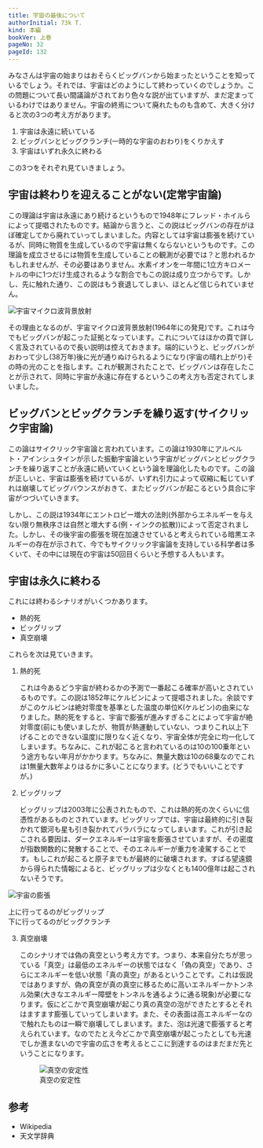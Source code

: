 ```yaml
---
title: 宇宙の最後について
authorInitial: 73k T.
kind: 本編
bookVer: 上巻
pageNo: 32
pageId: 132
---
```


みなさんは宇宙の始まりはおそらくビッグバンから始まったということを知っているでしょう。それでは、宇宙はどのようにして終わっていくのでしょうか。この問題について長い間議論がされており色々な説が出ていますが、まだ定まっているわけではありません。宇宙の終焉について廃れたものも含めて、大きく分けると次の3つの考え方があります。

1. 宇宙は永遠に続いている
2. ビッグバンとビッグクランチ(一時的な宇宙のおわり)をくりかえす
3. 宇宙はいずれ永久に終わる

この3つをそれぞれ見ていきましょう。

## 宇宙は終わりを迎えることがない(定常宇宙論)
この理論は宇宙は永遠にあり続けるというもので1948年にフレッド・ホイルらによって提唱されたものです。結論から言うと、この説はビッグバンの存在がほぼ確定してから廃れていってしまいました。内容としては宇宙は膨張を続けているが、同時に物質を生成しているので宇宙は無くならないというものです。この理論を成立させるには物質を生成していることの観測が必要では？と思われるかもしれませんが、その必要はありません。水素イオンを一年間に1立方キロメートルの中に1つだけ生成されるような割合でもこの説は成り立つからです。しかし、先に触れた通り、この説はもう衰退してしまい、ほとんど信じられていません。

![宇宙マイクロ波背景放射](背景放射.png)

その理由となるのが、宇宙マイクロ波背景放射(1964年にの発見)です。これは今でもビッグバンが起こった証拠となっています。これについてはほかの頁で詳しく言及されているので長い説明は控えておきます。端的にいうと、ビッグバンがおわって少し(38万年)後に光が通りぬけられるようになり(宇宙の晴れ上がり)その時の光のことを指します。これが観測されたことで、ビッグバンは存在したことが示されて、同時に宇宙が永遠に存在するというこの考え方も否定されてしまいました。

## ビッグバンとビッグクランチを繰り返す(サイクリック宇宙論)
この論はサイクリック宇宙論と言われています。この論は1930年にアルベルト・アインシュタインが示した振動宇宙論という宇宙がビッグバンとビッグクランチを繰り返すことが永遠に続いていくという論を理論化したものです。この論が正しいと、宇宙は膨張を続けているが、いずれ引力によって収縮に転じていずれは崩壊してビッグバウンスがおきて、またビッグバンが起こるという具合に宇宙がつづいていきます。

しかし、この説は1934年にエントロピー増大の法則(外部からエネルギーを与えない限り無秩序さは自然と増大する(例・インクの拡散))によって否定されました。しかし、その後宇宙の膨張を現在加速させていると考えられている暗黒エネルギーの存在が示されて、今でもサイクリック宇宙論を支持している科学者は多くいて、その中には現在の宇宙は50回目くらいと予想する人もいます。

## 宇宙は永久に終わる
これには終わるシナリオがいくつかあります。
- 熱的死
- ビッグリップ
- 真空崩壊

これらを次は見ていきます。

1. 熱的死

    これは今あるどう宇宙が終わるかの予測で一番起こる確率が高いとされているものです。この説は1852年にケルビンによって提唱されました。余談ですがこのケルビンは絶対零度を基準とした温度の単位K(ケルビン)の由来になりました。熱的死をすると、宇宙で膨張が進みすぎることによって宇宙が絶対零度(前にも使いましたが、物質が熱運動していない、つまりこれ以上下げることのできない温度)に限りなく近くなり、宇宙全体が完全に均一化してしまいます。ちなみに、これが起こると言われているのは10の100乗年という途方もない年月がかかります。ちなみに、無量大数は10の68乗なのでこれは1無量大数年よりはるかに多いことになります。(どうでもいいことですが。)

2. ビッグリップ

    ビッグリップは2003年に公表されたもので、これは熱的死の次くらいに信憑性があるものとされています。ビッグリップでは、宇宙は最終的に引き裂かれて銀河も星も引き裂かれてバラバラになってしまいます。これが引き起こされる要因は、ダークエネルギーは宇宙を膨張させていますが、その密度が指数関数的に発散することで、そのエネルギーが重力を凌駕することです。もしこれが起こると原子までもが最終的に破壊されます。すばる望遠鏡から得られた情報によると、ビッグリップは少なくとも1400億年は起こされないそうです。

![宇宙の膨張](Fate.png)
<div class='中央揃え'>
    <p>
        上に行ってるのがビッグリップ<br/>
        下に行ってるのがビッグクランチ
    </p>
</div>

3. 真空崩壊

    このシナリオでは偽の真空という考え方です。つまり、本来自分たちが思っている「真空」は最低のエネルギーの状態ではなく「偽の真空」であり、さらにエネルギーを低い状態「真の真空」があるということです。これは仮説ではありますが、偽の真空が真の真空に移るために高いエネルギーかトンネル効果(大きなエネルギー障壁をトンネルを通るように通る現象)が必要になります。仮にどこかで真空崩壊が起こり真の真空の泡ができたとするとそれはますます膨張していってしまいます。また、その表面は高エネルギーなので触れたものは一瞬で崩壊してしまいます。また、泡は光速で膨張すると考えられています。なのでたとえ今どこかで真空崩壊が起こったとしても光速でしか進まないので宇宙の広さを考えるとここに到達するのはまだまだ先ということになります。
    <figure>
        <Image src={真空の安定性} alt='真空の安定性' class='反転' />
        <figcaption>真空の安定性</figcaption>
    </figure>
## 参考
- Wikipedia
- 天文学辞典
